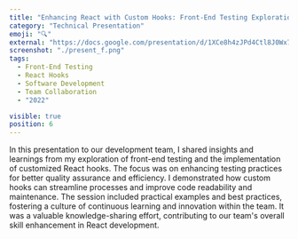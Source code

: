 ```yaml
---
title: "Enhancing React with Custom Hooks: Front-End Testing Exploration"
category: "Technical Presentation"
emoji: "🔍"
external: "https://docs.google.com/presentation/d/1XCe8h4zJPd4Ctl8J0Wx7czk3xXsVEtoSx0TN7pNjoTo/edit?usp=sharing"
screenshot: "./present_f.png"
tags:
  - Front-End Testing
  - React Hooks
  - Software Development
  - Team Collaboration
  - "2022"

visible: true
position: 6
---
```


In this presentation to our development team, I shared insights and learnings from my exploration of front-end testing and the implementation of customized React hooks. The focus was on enhancing testing practices for better quality assurance and efficiency. I demonstrated how custom hooks can streamline processes and improve code readability and maintenance. The session included practical examples and best practices, fostering a culture of continuous learning and innovation within the team. It was a valuable knowledge-sharing effort, contributing to our team's overall skill enhancement in React development.
